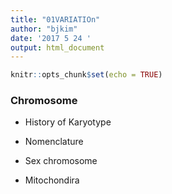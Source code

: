 ```yaml
---
title: "01VARIATIOn"
author: "bjkim"
date: '2017 5 24 '
output: html_document
---
```


```r
knitr::opts_chunk$set(echo = TRUE)
```

### Chromosome

- History of Karyotype

- Nomenclature

- Sex chromosome

- Mitochondira